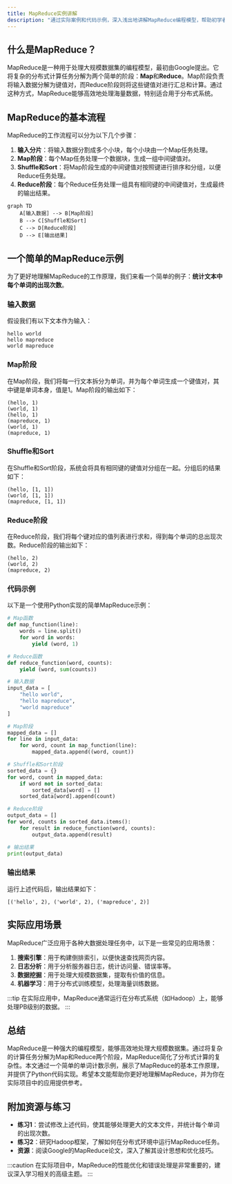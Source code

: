 ```yaml
---
title: MapReduce实例讲解
description: "通过实际案例和代码示例，深入浅出地讲解MapReduce编程模型，帮助初学者理解其工作原理和应用场景。"
---
```


## 什么是MapReduce？

MapReduce是一种用于处理大规模数据集的编程模型，最初由Google提出。它将复杂的分布式计算任务分解为两个简单的阶段：**Map**和**Reduce**。Map阶段负责将输入数据分解为键值对，而Reduce阶段则将这些键值对进行汇总和计算。通过这种方式，MapReduce能够高效地处理海量数据，特别适合用于分布式系统。

## MapReduce的基本流程

MapReduce的工作流程可以分为以下几个步骤：

1. **输入分片**：将输入数据分割成多个小块，每个小块由一个Map任务处理。
2. **Map阶段**：每个Map任务处理一个数据块，生成一组中间键值对。
3. **Shuffle和Sort**：将Map阶段生成的中间键值对按照键进行排序和分组，以便Reduce任务处理。
4. **Reduce阶段**：每个Reduce任务处理一组具有相同键的中间键值对，生成最终的输出结果。

```mermaid
graph TD
    A[输入数据] --> B[Map阶段]
    B --> C[Shuffle和Sort]
    C --> D[Reduce阶段]
    D --> E[输出结果]
```

## 一个简单的MapReduce示例

为了更好地理解MapReduce的工作原理，我们来看一个简单的例子：**统计文本中每个单词的出现次数**。

### 输入数据

假设我们有以下文本作为输入：

```
hello world
hello mapreduce
world mapreduce
```

### Map阶段

在Map阶段，我们将每一行文本拆分为单词，并为每个单词生成一个键值对，其中键是单词本身，值是1。Map阶段的输出如下：

```
(hello, 1)
(world, 1)
(hello, 1)
(mapreduce, 1)
(world, 1)
(mapreduce, 1)
```

### Shuffle和Sort

在Shuffle和Sort阶段，系统会将具有相同键的键值对分组在一起。分组后的结果如下：

```
(hello, [1, 1])
(world, [1, 1])
(mapreduce, [1, 1])
```

### Reduce阶段

在Reduce阶段，我们将每个键对应的值列表进行求和，得到每个单词的总出现次数。Reduce阶段的输出如下：

```
(hello, 2)
(world, 2)
(mapreduce, 2)
```

### 代码示例

以下是一个使用Python实现的简单MapReduce示例：

```python
# Map函数
def map_function(line):
    words = line.split()
    for word in words:
        yield (word, 1)

# Reduce函数
def reduce_function(word, counts):
    yield (word, sum(counts))

# 输入数据
input_data = [
    "hello world",
    "hello mapreduce",
    "world mapreduce"
]

# Map阶段
mapped_data = []
for line in input_data:
    for word, count in map_function(line):
        mapped_data.append((word, count))

# Shuffle和Sort阶段
sorted_data = {}
for word, count in mapped_data:
    if word not in sorted_data:
        sorted_data[word] = []
    sorted_data[word].append(count)

# Reduce阶段
output_data = []
for word, counts in sorted_data.items():
    for result in reduce_function(word, counts):
        output_data.append(result)

# 输出结果
print(output_data)
```

### 输出结果

运行上述代码后，输出结果如下：

```
[('hello', 2), ('world', 2), ('mapreduce', 2)]
```

## 实际应用场景

MapReduce广泛应用于各种大数据处理任务中，以下是一些常见的应用场景：

1. **搜索引擎**：用于构建倒排索引，以便快速查找网页内容。
2. **日志分析**：用于分析服务器日志，统计访问量、错误率等。
3. **数据挖掘**：用于处理大规模数据集，提取有价值的信息。
4. **机器学习**：用于分布式训练模型，处理海量训练数据。

:::tip
在实际应用中，MapReduce通常运行在分布式系统（如Hadoop）上，能够处理PB级别的数据。
:::

## 总结

MapReduce是一种强大的编程模型，能够高效地处理大规模数据集。通过将复杂的计算任务分解为Map和Reduce两个阶段，MapReduce简化了分布式计算的复杂性。本文通过一个简单的单词计数示例，展示了MapReduce的基本工作原理，并提供了Python代码实现。希望本文能帮助你更好地理解MapReduce，并为你在实际项目中的应用提供参考。

## 附加资源与练习

- **练习1**：尝试修改上述代码，使其能够处理更大的文本文件，并统计每个单词的出现次数。
- **练习2**：研究Hadoop框架，了解如何在分布式环境中运行MapReduce任务。
- **资源**：阅读Google的MapReduce论文，深入了解其设计思想和优化技巧。

:::caution
在实际项目中，MapReduce的性能优化和错误处理是非常重要的，建议深入学习相关的高级主题。
:::